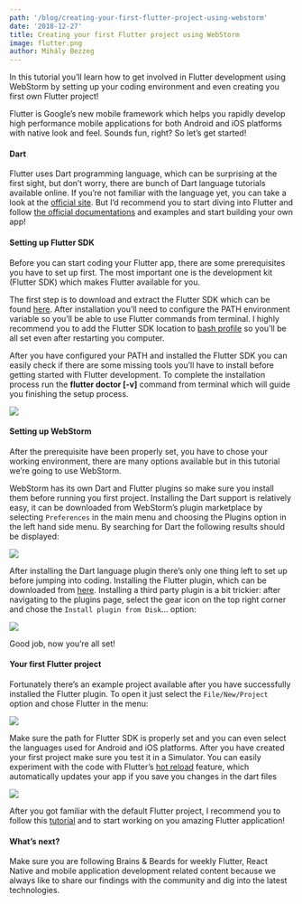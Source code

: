 ```yaml
---
path: '/blog/creating-your-first-flutter-project-using-webstorm'
date: '2018-12-27'
title: Creating your first Flutter project using WebStorm
image: flutter.png
author: Mihály Bezzeg
---
```


In this tutorial you’ll learn how to get involved in Flutter development using WebStorm by setting up your coding environment and even creating you first own Flutter project!

Flutter is Google’s new mobile framework which helps you rapidly develop high performance mobile applications for both Android and iOS platforms with native look and feel. Sounds fun, right? So let’s get started!

#### Dart

Flutter uses Dart programming language, which can be surprising at the first sight, but don’t worry, there are bunch of Dart language tutorials available online. If you’re not familiar with the language yet, you can take a look at the [official site](https://dart.dev/tutorials). But I’d recommend you to start diving into Flutter and follow [the official documentations](https://flutter.dev/docs/get-started/install) and examples and start building your own app!

#### Setting up Flutter SDK

Before you can start coding your Flutter app, there are some prerequisites you have to set up first. The most important one is the development kit (Flutter SDK) which makes Flutter available for you.

The first step is to download and extract the Flutter SDK which can be found [here](https://flutter.dev/docs/get-started/install/macos). After installation you’ll need to configure the PATH environment variable so you’ll be able to use Flutter commands from terminal. I highly recommend you to add the Flutter SDK location to [bash profile](https://flutter.dev/docs/get-started/install/macos#update-your-path) so you’ll be all set even after restarting you computer.

After you have configured your PATH and installed the Flutter SDK you can easily check if there are some missing tools you’ll have to install before getting started with Flutter development. To complete the installation process run the **flutter doctor [-v]** command from terminal which will guide you finishing the setup process.

![](flutter.png)

#### Setting up WebStorm

After the prerequisite have been properly set, you have to chose your working environment, there are many options available but in this tutorial we’re going to use WebStorm.

WebStorm has its own Dart and Flutter plugins so make sure you install them before running you first project. Installing the Dart support is relatively easy, it can be downloaded from WebStorm’s plugin marketplace by selecting `Preferences` in the main menu and choosing the Plugins option in the left hand side menu. By searching for Dart the following results should be displayed:

![](1.png)

After installing the Dart language plugin there’s only one thing left to set up before jumping into coding. Installing the Flutter plugin, which can be downloaded from [here](https://plugins.jetbrains.com/plugin/9212-flutter). Installing a third party plugin is a bit trickier: after navigating to the plugins page, select the gear icon on the top right corner and chose the `Install plugin from Disk`… option:

![](2.png)

Good job, now you’re all set!

#### Your first Flutter project

Fortunately there’s an example project available after you have successfully installed the Flutter plugin. To open it just select the `File/New/Project` option and chose Flutter in the menu:

![](3.png)

Make sure the path for Flutter SDK is properly set and you can even select the languages used for Android and iOS platforms. After you have created your first project make sure you test it in a Simulator. You can easily experiment with the code with Flutter’s [hot reload](https://flutter.dev/docs/development/tools/hot-reload) feature, which automatically updates your app if you save you changes in the dart files

![](4.png)

After you got familiar with the default Flutter project, I recommend you to follow this [tutorial](https://flutter.dev/docs/get-started/codelab) and to start working on you amazing Flutter application!

#### What’s next?

Make sure you are following Brains & Beards for weekly Flutter, React Native and mobile application development related content because we always like to share our findings with the community and dig into the latest technologies.
